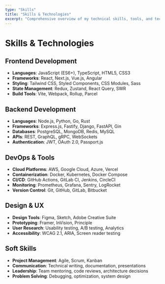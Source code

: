 ```yaml
---
type: "Skills"
title: "Skills & Technologies"
excerpt: "Comprehensive overview of my technical skills, tools, and technologies across frontend, backend, and DevOps."
---
```


# Skills & Technologies

## Frontend Development

- **Languages**: JavaScript (ES6+), TypeScript, HTML5, CSS3
- **Frameworks**: React, Next.js, Vue.js, Angular
- **Styling**: Tailwind CSS, Styled Components, CSS Modules, Sass
- **State Management**: Redux, Zustand, React Query, SWR
- **Build Tools**: Vite, Webpack, Rollup, Parcel

## Backend Development

- **Languages**: Node.js, Python, Go, Rust
- **Frameworks**: Express.js, Fastify, Django, FastAPI, Gin
- **Databases**: PostgreSQL, MongoDB, Redis, MySQL
- **APIs**: REST, GraphQL, gRPC, WebSockets
- **Authentication**: JWT, OAuth 2.0, Passport.js

## DevOps & Tools

- **Cloud Platforms**: AWS, Google Cloud, Azure, Vercel
- **Containerization**: Docker, Kubernetes, Docker Compose
- **CI/CD**: GitHub Actions, GitLab CI, Jenkins, CircleCI
- **Monitoring**: Prometheus, Grafana, Sentry, LogRocket
- **Version Control**: Git, GitHub, GitLab, Bitbucket

## Design & UX

- **Design Tools**: Figma, Sketch, Adobe Creative Suite
- **Prototyping**: Framer, InVision, Principle
- **User Research**: Usability testing, A/B testing, Analytics
- **Accessibility**: WCAG 2.1, ARIA, Screen reader testing

## Soft Skills

- **Project Management**: Agile, Scrum, Kanban
- **Communication**: Technical writing, documentation, presentations
- **Leadership**: Team mentoring, code reviews, architecture decisions
- **Problem Solving**: Debugging, optimization, system design
